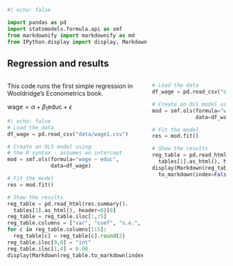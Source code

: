 
```python
#| echo: false

import pandas as pd
import statsmodels.formula.api as smf
from markdownify import markdownify as md
from IPython.display import display, Markdown
```

## Regression and results

:::: {.columns}

::: {.column}

This code runs the first simple regression in Wooldridge's Econometrics book.

$\text{wage} = \alpha + \beta_1 \text{educ} + \epsilon$

```python
#| echo: false
# Load the data
df_wage = pd.read_csv("data/wage1.csv")

# Create an OLS model using 
# the R syntax - assumes an intercept
mod = smf.ols(formula="wage ~ educ",
              data=df_wage)

# Fit the model
res = mod.fit()

# Show the results
reg_table = pd.read_html(res.summary().
  tables[1].as_html(), header=0)[0]
reg_table = reg_table.iloc[:,:5]
reg_table.columns = ["var", "coef", "s.e.", "t", "p-val"]
for c in reg_table.columns[1:5]:
  reg_table[c] = reg_table[c].round(2)
reg_table.iloc[0,0] = "int"
reg_table.iloc[1,4] = 0.00
display(Markdown(reg_table.to_markdown(index=False)))
```


:::
::: {.column}

```python
# Load the data
df_wage = pd.read_csv("data/wage1.csv")

# Create an OLS model using R syntax
mod = smf.ols(formula="wage ~ educ",
              data=df_wage)

# Fit the model
res = mod.fit()

# Show the results
reg_table = pd.read_html(res.summary().
  tables[1].as_html(), header=0)[0]
display(Markdown(reg_table.
  to_markdown(index=False)))
```
:::
::::